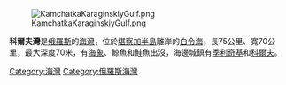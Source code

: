 [[Image:KamchatkaKaraginskiyGulf.png|thumb]]

'''科爾夫灣'''是[[俄羅斯|俄羅斯]]的[[海灣|海灣]]，位於[[堪察加半島|堪察加半島]]離岸的[[白令海|白令海]]，長75公里、寬70公里，最大深度70米，有[[海象|海象]]、鯨魚和鮭魚出沒，海邊城鎮有[[季利奇基|季利奇基]]和[[科爾夫|科爾夫]]。
 
[[Category:海灣|Category:海灣]]
[[Category:俄羅斯海灣|Category:俄羅斯海灣]]

{{Russia-geo-stub}}
{{coord|60|02|N|165|44|E |display=title |region:RU-KAM_type:waterbody_scale:500000}}